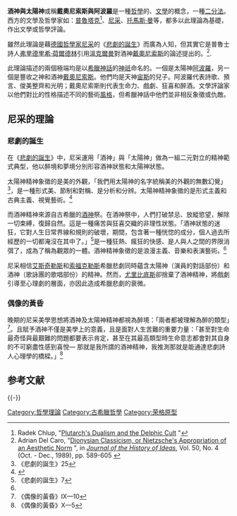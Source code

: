 '''酒神與太陽神'''或稱'''戴奧尼索斯與阿波羅'''是一種[[哲學|哲學]]的、[[文學|文學]]的概念，一種[[二分法|二分法]]。西方的文學及哲學家如：[[普魯塔克|普魯塔克]]<ref>Radek Chlup, "[http://www.jstor.org/pss/4182641 Plutarch's Dualism and the Delphic Cult] {{Wayback|url=http://www.jstor.org/pss/4182641 |date=20190614071626 }}"</ref>、[[尼采|尼采]]、[[托馬斯·曼|托馬斯·曼]]等，都多以此理論為基礎，作出文學或哲學評論。

雖然此理論是藉[[德國|德國]][[哲學家|哲學家]][[尼采|尼采]]的《[[悲劇的誕生|悲劇的誕生]]》而廣為人知，但其實它是普魯士詩人[[弗里德里希·荷爾德林|弗里德里希·荷爾德林]]引用[[溫克爾曼|溫克爾曼]]對酒神[[戴奧尼索斯|戴奧尼索斯]]的論述提出的。<ref>Adrian Del Caro, "[http://links.jstor.org/sici?sici=0022-5037%28198910%2F12%2950%3A4%3C589%3ADCONAO%3E2.0.CO%3B2-T&size=LARGE Dionysian Classicism, or Nietzsche's Appropriation of an Aesthetic Norm] {{Wayback|url=http://links.jstor.org/sici?sici=0022-5037%28198910%2F12%2950%3A4%3C589%3ADCONAO%3E2.0.CO%3B2-T&size=LARGE |date=20190614071550 }}", in ''[[Journal_of_the_History_of_Ideas|Journal of the History of Ideas]]'', Vol. 50, No. 4 (Oct. - Dec., 1989), pp. 589-605 {{en icon}}</ref>. 

此理論描述的兩個極端均是以[[希臘神話|希臘神話]]的[[神祇|神祇]]命名的。一個是太陽神[[阿波羅|阿波羅]]，另一個是豐收之神和酒神[[戴奧尼索斯|戴奧尼索斯]]。他們均是天神[[宙斯|宙斯]]的兒子。阿波羅代表詩歌、預言、俊美整齊和光明；戴奧尼索斯則代表生命力、戲劇、狂喜和醉酒。文學評論家以他們對比的性格描述不同的藝術[[風格|風格]]，但希臘神話中他們並非相反象徵或仇敵。

==尼采的理論==
===悲劇的誕生===
在《[[悲劇的誕生|悲劇的誕生]]》中，尼采運用「酒神」與「太陽神」做為一組二元對立的精神範式典型，他以醉境和夢境分別形容酒神狀態和太陽神狀態。

太陽神精神象徵的是美的外觀，「我們用太陽神的名字統稱美的外觀的無數幻覺」<ref>《悲劇的誕生》25</ref>，是一種形式美、節制和對稱、是分析和分辨。太陽神精神象徵的是形式主義和古典主義、視覺藝術。<ref name="#1">{{cite web |url=http://www.calvertonschool.org/waldspurger/pages/apollonian_and_dionysian.htm |title=存档副本 |accessdate=2008-03-06 |deadurl=yes |archiveurl=https://web.archive.org/web/20080225154159/http://www.calvertonschool.org/waldspurger/pages/apollonian_and_dionysian.htm |archivedate=2008-02-25 }}</ref>

而酒神精神來源自古希臘的[[戴歐尼修斯|酒神]]祭。在酒神祭中，人們打破禁忌、放縱慾望，解除一切束縛，復歸自然。這是一種痛苦與狂喜交織的非理性狀態。「酒神狀態的迷狂，它對人生日常界線和規則的破壞，期間，包含著一種恍惚的成分，個人過去所經歷的一切都淹沒在其中了。」<ref>《悲劇的誕生》7</ref>是一種狂熱、瘋狂的快感、是人與人之間的界限消弭了，成為了稱為觀眾的一體。酒神精神象徵的是浪漫主義、音樂和表演藝術。<ref name="#1"/>

尼采相信[[艾斯奇勒斯|艾斯奇勒斯]]和[[索福克勒斯|索福克勒斯]]希臘悲劇同時蘊含太陽神（演員的對話部份）和酒神（歌詠團的歌唱部份）的精神。然而，[[尤里比底斯|尤里比底斯]]卻捨棄了酒神精神，將戲劇引導至心理劇的層面，亦因此造成希臘悲劇的衰微。

===偶像的黃昏===
晚期的尼采美學思想將酒神及太陽神精神都視為醉境：「兩者都被理解為醉的類型」<ref>《偶像的黃昏》Ⅸ—10</ref>。且賦予酒神不僅是美學上的意義，且是面對人生苦難的重要力量：「甚至對生命最奇怪與最艱難的問題都要表示肯定，甚至在其最高類型時生命意志都會對其自身的不可窮盡性感到喜悅— 那就是我所謂的酒神精神，我推測那就是能通達悲劇詩人心理學的橋樑。」<ref>《偶像的黃昏》Ⅹ—5</ref>

==参考文献==
<div class="references-small">
<references />
</div>

{{-}}
{{尼采}}

[[Category:哲學理論|Category:哲學理論]]
[[Category:古希臘哲學|Category:古希臘哲學]]
[[Category:荣格原型|Category:荣格原型]]